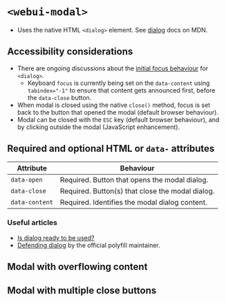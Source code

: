 
<Meta of={WebUIModal} />

# `<webui-modal>`
- Uses the native HTML `<dialog>` element. See [dialog](https://developer.mozilla.org/en-US/docs/Web/HTML/Element/dialog) docs on MDN.

<Canvas of={WebUIModal.WebUIModal} />

## Accessibility considerations
- There are ongoing discussions about the [initial focus behaviour](https://github.com/whatwg/html/wiki/dialog--initial-focus,-a-proposal) for `<dialog>`.
    - Keyboard `focus` is currently being set on the `data-content` using `tabindex="-1"` to ensure that content gets announced first, before the `data-close` button.
- When modal is closed using the native `close()` method, focus is set back to the button that opened the modal (default browser behaviour).
- Modal can be closed with the `ESC` key (default browser behaviour), and by clicking outside the modal (JavaScript enhancement).

## Required and optional HTML  or `data-` attributes

Attribute | Behaviour
--- | ---
`data-open` | Required. Button that opens the modal dialog.
`data-close` | Required. Button(s) that close the modal dialog.
`data-content` | Required. Identifies the modal dialog content.

### Useful articles
- [Is dialog ready to be used?](https://www.scottohara.me/blog/2019/03/05/open-dialog.html)
- [Defending dialog](https://whistlr.info/2021/in-defence-of-dialog/) by the official polyfill maintainer.

## Modal with overflowing content
<Canvas of={WebUIModal.WebUIModalOverflow} />

## Modal with multiple close buttons
<Canvas of={WebUIModal.WebUIModalMultipleCloseButtons} />
